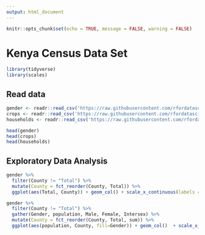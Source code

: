 ```yaml
---
output: html_document
---
```


```r
knitr::opts_chunk$set(echo = TRUE, message = FALSE, warning = FALSE)
```

# Kenya Census Data Set

```r
library(tidyverse)
library(scales)
```

## Read data

```r
gender <- readr::read_csv('https://raw.githubusercontent.com/rfordatascience/tidytuesday/master/data/2021/2021-01-19/gender.csv')
crops <- readr::read_csv('https://raw.githubusercontent.com/rfordatascience/tidytuesday/master/data/2021/2021-01-19/crops.csv')
households <- readr::read_csv('https://raw.githubusercontent.com/rfordatascience/tidytuesday/master/data/2021/2021-01-19/households.csv')

```

```r
head(gender)
head(crops)
head(households)
```

## Exploratory Data Analysis

```r
gender %>% 
  filter(County != "Total") %>%
  mutate(County = fct_reorder(County, Total)) %>%
  ggplot(aes(Total, County)) + geom_col() + scale_x_continuous(labels = scales::comma_format())  
```

```r
gender %>% 
  filter(County != "Total") %>%
  gather(Gender, population, Male, Female, Intersex) %>%
  mutate(County = fct_reorder(County, Total, sum)) %>%
  ggplot(aes(population, County, fill=Gender)) + geom_col()  + scale_x_continuous(labels = scales::comma_format())
```


